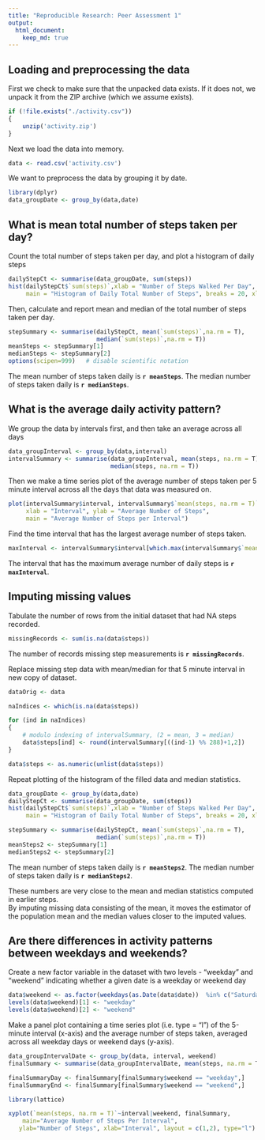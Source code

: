 ```yaml
---
title: "Reproducible Research: Peer Assessment 1"
output: 
  html_document:
    keep_md: true
---
```



## Loading and preprocessing the data

First we check to make sure that the unpacked data exists. If it does not, we unpack it from the ZIP archive (which we assume exists).

```r
if (!file.exists("./activity.csv"))
{
    unzip('activity.zip')
}
```

Next we load the data into memory.

```r
data <- read.csv('activity.csv')
```

We want to preprocess the data by grouping it by date.

```r
library(dplyr)
data_groupDate <- group_by(data,date)
```


## What is mean total number of steps taken per day?

Count the total number of steps taken per day, and plot a histogram of daily steps

```r
dailyStepCt <- summarise(data_groupDate, sum(steps))
hist(dailyStepCt$`sum(steps)`,xlab = "Number of Steps Walked Per Day",
     main = "Histogram of Daily Total Number of Steps", breaks = 20, xlim = c(0,25000))
```

Then, calculate and report mean and median of the total number of steps taken per day.

```r
stepSummary <- summarise(dailyStepCt, mean(`sum(steps)`,na.rm = T), 
                         median(`sum(steps)`,na.rm = T))
meanSteps <- stepSummary[1]
medianSteps <- stepSummary[2]
options(scipen=999)   # disable scientific notation
```
  
The mean number of steps taken daily is **`r meanSteps`**.
The median number of steps taken daily is **`r medianSteps`**.

## What is the average daily activity pattern?

We group the data by intervals first, and then take an average across all days

```r
data_groupInterval <- group_by(data,interval)
intervalSummary <- summarise(data_groupInterval, mean(steps, na.rm = T),
                             median(steps, na.rm = T))
```

Then we make a time series plot of the average number of steps taken per 5 minute interval across all the days that data was measured on.

```r
plot(intervalSummary$interval, intervalSummary$`mean(steps, na.rm = T)`,type = "l",
     xlab = "Interval", ylab = "Average Number of Steps", 
     main = "Average Number of Steps per Interval")
```

Find the time interval that has the largest average number of steps taken.

```r
maxInterval <- intervalSummary$interval[which.max(intervalSummary$`mean(steps, na.rm = T)`)]
```
  
The interval that has the maximum average number of daily steps is **`r maxInterval`**. 

## Imputing missing values

Tabulate the number of rows from the initial dataset that had NA steps recorded.

```r
missingRecords <- sum(is.na(data$steps))
```
  
The number of records missing step measurements is **`r missingRecords`**.

Replace missing step data with mean/median for that 5 minute interval in new copy of dataset.

```r
dataOrig <- data

naIndices <- which(is.na(data$steps))

for (ind in naIndices)
{
    # modulo indexing of intervalSummary, (2 = mean, 3 = median)
    data$steps[ind] <- round(intervalSummary[((ind-1) %% 288)+1,2])  
}

data$steps <- as.numeric(unlist(data$steps))
```

Repeat plotting of the histogram of the filled data and median statistics.

```r
data_groupDate <- group_by(data,date)
dailyStepCt <- summarise(data_groupDate, sum(steps))
hist(dailyStepCt$`sum(steps)`,xlab = "Number of Steps Walked Per Day",
     main = "Histogram of Daily Total Number of Steps", breaks = 20, xlim = c(0,25000))

stepSummary <- summarise(dailyStepCt, mean(`sum(steps)`,na.rm = T), 
                         median(`sum(steps)`,na.rm = T))
meanSteps2 <- stepSummary[1]
medianSteps2 <- stepSummary[2]
```
  
The mean number of steps taken daily is **`r meanSteps2`**.
The median number of steps taken daily is **`r medianSteps2`**.

These numbers are very close to the mean and median statistics computed in earlier steps.  
By imputing missing data consisting of the mean, it moves the estimator of the population mean and the median values closer to the imputed values.

## Are there differences in activity patterns between weekdays and weekends?
 
Create a new factor variable in the dataset with two levels - "weekday" and "weekend" indicating whether a given date is a weekday or weekend day 
 
```r
data$weekend <- as.factor(weekdays(as.Date(data$date))  %in% c("Saturday","Sunday"))
levels(data$weekend)[1] <- "weekday"
levels(data$weekend)[2] <- "weekend"
```

Make a panel plot containing a time series plot (i.e. type = "l") of the 5-minute interval (x-axis) and the average number of steps taken, averaged across all weekday days or weekend days (y-axis).

```r
data_groupIntervalDate <- group_by(data, interval, weekend)
finalSummary <- summarise(data_groupIntervalDate, mean(steps, na.rm = T))

finalSummaryDay <- finalSummary[finalSummary$weekend == "weekday",]
finalSummaryEnd <- finalSummary[finalSummary$weekend == "weekend",]

library(lattice)

xyplot(`mean(steps, na.rm = T)`~interval|weekend, finalSummary,
  	main="Average Number of Steps Per Interval", 
   ylab="Number of Steps", xlab="Interval", layout = c(1,2), type="l")

```
